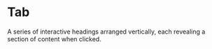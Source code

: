 # Tab

A series of interactive headings arranged vertically, each revealing a section of content when clicked.


